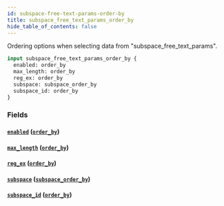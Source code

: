 ```yaml
---
id: subspace-free-text-params-order-by
title: subspace_free_text_params_order_by
hide_table_of_contents: false
---
```



Ordering options when selecting data from "subspace_free_text_params".

```graphql
input subspace_free_text_params_order_by {
  enabled: order_by
  max_length: order_by
  reg_ex: order_by
  subspace: subspace_order_by
  subspace_id: order_by
}
```


### Fields

#### [`enabled`](#) ([`order_by`](../enums/order-by))




#### [`max_length`](#) ([`order_by`](../enums/order-by))




#### [`reg_ex`](#) ([`order_by`](../enums/order-by))




#### [`subspace`](#) ([`subspace_order_by`](../inputs/subspace-order-by))




#### [`subspace_id`](#) ([`order_by`](../enums/order-by))






